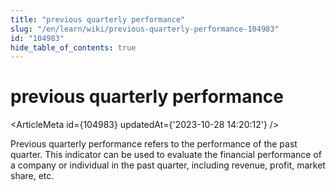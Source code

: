 ```yaml
---
title: "previous quarterly performance"
slug: "/en/learn/wiki/previous-quarterly-performance-104983"
id: "104983"
hide_table_of_contents: true
---
```



# previous quarterly performance

<ArticleMeta id={104983} updatedAt={'2023-10-28 14:20:12'} />
<div className='border-solid border-b border-t-0 my-4 border-[var(--ifm-color-gray-300)]' />

Previous quarterly performance refers to the performance of the past quarter. This indicator can be used to evaluate the financial performance of a company or individual in the past quarter, including revenue, profit, market share, etc.
